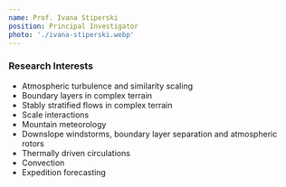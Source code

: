 ```yaml
---
name: Prof. Ivana Stiperski
position: Principal Investigator
photo: './ivana-stiperski.webp'
---
```


### Research Interests

-   Atmospheric turbulence and similarity scaling
-   Boundary layers in complex terrain
-   Stably stratified flows in complex terrain
-   Scale interactions
-   Mountain meteorology
-   Downslope windstorms, boundary layer separation and atmospheric rotors
-   Thermally driven circulations
-   Convection
-   Expedition forecasting
